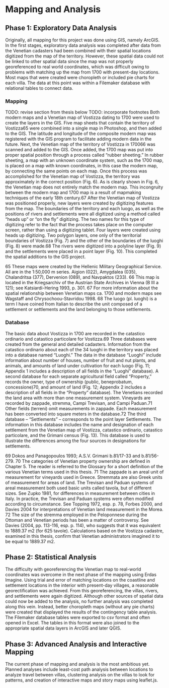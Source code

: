 # Mapping and Analysis {#mapping}


## Phase 1: Exploratory Data Analysis
Originally, all mapping for this project was done using GIS, namely ArcGIS. In the first stages, exploratory data analysis was completed after data from the Venetian cadasters had been combined with their spatial locations digitized from the map of the territory. However, these spatial data could not be linked to other spatial data since the map was not properly georeferenced to real world coordinates, which was difficult owing to problems with matching up the map from 1700 with present-day locations. Most maps that were created were choropleth or included pie charts for each villa. The data at this point was within a Filemaker database with relational tables to connect data.

### Mapping
TODO: revise section from thesis below
TODO: incorporate footnotes
Both modern maps and a Venetian map of Vostizza dating to 1700 were used to create the layers in the GIS. Five map sheets that contain the territory of Vostizza65 were combined into a single map in Photoshop, and then added to the GIS. The latitude and longitude of the composite modern map was registered with the GIS program to facilitate adding modern data in the future.
Next, the Venetian map of the territory of Vostizza in 170066 was scanned and added to the GIS. Once added, the 1700 map was put into proper spatial position through a process called “rubber sheeting.” In rubber sheeting, a map with an unknown coordinate system, such as the 1700 map, is placed on a map with known coordinates, in this case the modern map, by connecting the same points on each map. Once this process was accomplished for the Venetian map of Vostizza, the territory was approximately in the correct position (Fig. 6). As is clearly shown in Fig. 6, the Venetian map does not entirely match the modern map. This incongruity between the modern map and 1700 map is a result of mapmaking techniques of the early 18th century.67
After the Venetian map of Vostizza was positioned properly, new layers were created by digitizing features from the map. The boundaries of the territory and each luogo, as well as the positions of rivers and settlements were all digitized using a method called “heads up” or “on the fly” digitizing. The two names for this type of digitizing refer to the fact that the process takes place on the computer screen, rather than using a digitizing tablet. Four layers were created using heads up digitizing. Two polygon layers, one only of the territorial boundaries of Vostizza (Fig. 7) and the other of the boundaries of the luoghi (Fig. 8) were made.68 The rivers were digitized into a polyline layer (Fig. 9) and the settlements were placed in a point layer (Fig. 10). This completed the spatial additions to the GIS project.


65 These maps were created by the Hellenic Military Geographical Service. All are in the 1:50,000 m series. Aigion (022), Amygdalea (035), Chalandritsa (377), Dervenion (089), and Navpaktos (233).
66 This map is located in the Kriegsarchiv of the Austrian State Archives in Vienna (B III a 121); see Katsiardi-Hering 1993, p. 301.
67 For more information about the spatial relationship between Venetian maps ca. 1700 and modern maps see Wagstaff and Chrysochoou-Stavridou 1998.
68 The luogo (pl. luoghi) is a term I have coined from Italian to describe the unit composed of a settlement or settlements and the land belonging to those settlements.

### Database
The basic data about Vostizza in 1700 are recorded in the catastico ordinario and catastico particolare for Vostizza.69 Three databases were created from the general and detailed cadasters. Information from the catastico ordinario about each of the 34 luoghi in the territory was placed into a database named “Luoghi.” The data in the database “Luoghi” include information about number of houses, number of fruit and nut plants, and animals, and amounts of land under cultivation for each luogo (Fig. 11; Appendix 1 includes a description of all fields in the “Luoghi” database).
A second database for each separate agricultural field called “Property,” records the owner, type of ownership (public, beneprobatum, concessione)70, and amount of land (Fig. 12; Appendix 2 includes a description of all fields in the “Property” database). The Venetians recorded the land area with more than one measurement system. Vineyards are recorded by zappade, stremma, Campi Trevisan, and Campi Paduan.71 Other fields (terreni) omit measurements in zappade. Each measurement has been converted into square meters in the database.72
The third database – “Settlements” – corresponds to the point layer Settlements. The information in this database includes the name and designation of each settlement from the Venetian map of Vostizza, catastico ordinario, catastico particolare, and the Grimani census (Fig. 13). This database is used to illustrate the differences among the four sources in designations for settlements.


69 Dokos and Panagopoulos 1993; A.S.V. Grimani b.81/17-33 and b.81/56-279.
70 The categories of Venetian property ownership are defined in Chapter 5. The reader is referred to the Glossary for a short definition of the various Venetian terms used in this thesis.
71 The zappade is an areal unit of measurement for vineyards used in Greece. Stremmata are also Greek units of measurement for areas of land. The Trevisan and Paduan systems of areal measurement both used basic units called tavola, but of different sizes. See Zupko 1981, for differences in measurement between cities in Italy. In practice, the Trevisan and Paduan systems were often modified according to circumstance. See Topping 1972, esp. p. 78, Forbes 2000, and Davies 2004 for interpretations of Venetian land measurement in the Morea.
72 The size of the stremma employed in the Peloponnese during the Ottoman and Venetian periods has been a matter of controversy. See Davies (2004, pp. 113-116, esp. p. 114), who suggests that it was equivalent to 1889.37 m2 (for 625 tavole). Calculations based on the Vostizza cadastre, examined in this thesis, confirm that Venetian administrators imagined it to be equal to 1889.37 m2.



## Phase 2: Statistical Analysis
The difficulty with georeferencing the Venetian map to real-world coordinates was overcome in the next phase of the mapping using Erdas Imagine. Using trial and error of matching locations on the coastline and settlement locations in the interior with present-day villages, a reasonable georectification was achieved. From this georeferencing, the villas, rivers, and settlements were again digitized. Although other sources of spatial data could now be added to the analysis, no further analysis was completed along this vein. Instead, better choropleth maps (without any pie charts) were created that displayed the results of the contingency table analysis. The Filemaker database tables were exported to csv format and often opened in Excel. The tables in this format were also joined to the appropriate spatial data layers in ArcGIS and later QGIS.

## Phase 3: Advanced Analysis and Interactive Mapping
The current phase of mapping and analysis is the most ambitious yet. Planned analyses include least-cost path analysis between locations to analyze travel between villas, clustering analysis on the villas to look for patterns, and creation of interactive maps and story maps using leaflet.js.
